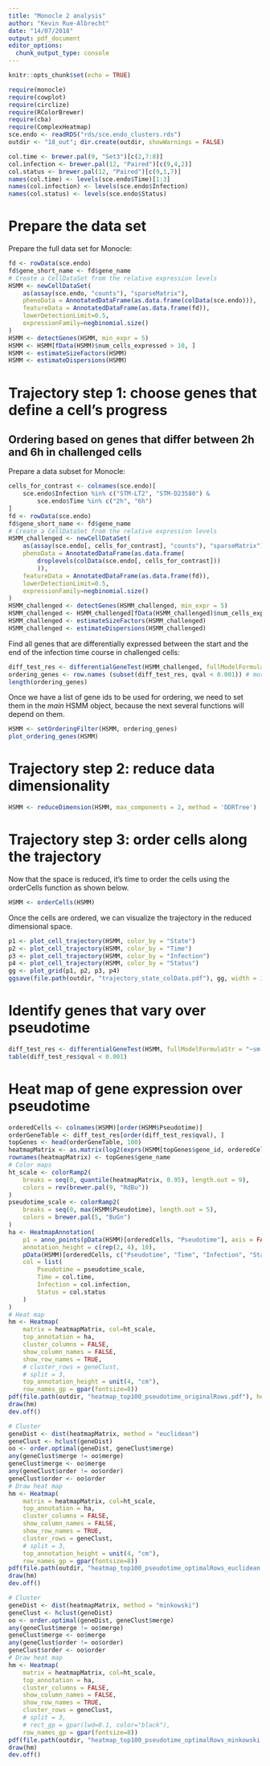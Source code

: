 ```yaml
---
title: "Monocle 2 analysis"
author: "Kevin Rue-Albrecht"
date: "14/07/2018"
output: pdf_document
editor_options: 
  chunk_output_type: console
---
```


```r
knitr::opts_chunk$set(echo = TRUE)
```

```r
require(monocle)
require(cowplot)
require(circlize)
require(RColorBrewer)
require(cba)
require(ComplexHeatmap)
sce.endo <- readRDS("rds/sce.endo_clusters.rds")
outdir <- "18_out"; dir.create(outdir, showWarnings = FALSE)
```

```r
col.time <- brewer.pal(9, "Set3")[c(2,7:8)]
col.infection <- brewer.pal(12, "Paired")[c(9,4,2)]
col.status <- brewer.pal(12, "Paired")[c(9,1,7)]
names(col.time) <- levels(sce.endo$Time)[1:3]
names(col.infection) <- levels(sce.endo$Infection)
names(col.status) <- levels(sce.endo$Status)
```

# Prepare the data set

Prepare the full data set for Monocle:

```r
fd <- rowData(sce.endo)
fd$gene_short_name <- fd$gene_name
# Create a CellDataSet from the relative expression levels
HSMM <- newCellDataSet(
    as(assay(sce.endo, "counts"), "sparseMatrix"),
    phenoData = AnnotatedDataFrame(as.data.frame(colData(sce.endo))),
    featureData = AnnotatedDataFrame(as.data.frame(fd)),
    lowerDetectionLimit=0.5,
    expressionFamily=negbinomial.size()
)
HSMM <- detectGenes(HSMM, min_expr = 5)
HSMM <- HSMM[fData(HSMM)$num_cells_expressed > 10, ]
HSMM <- estimateSizeFactors(HSMM)
HSMM <- estimateDispersions(HSMM)
```

# Trajectory step 1: choose genes that define a cell's progress

## Ordering based on genes that differ between 2h and 6h in challenged cells

Prepare a data subset for Monocle:

```r
cells_for_contrast <- colnames(sce.endo)[
    sce.endo$Infection %in% c("STM-LT2", "STM-D23580") &
        sce.endo$Time %in% c("2h", "6h")
]
fd <- rowData(sce.endo)
fd$gene_short_name <- fd$gene_name
# Create a CellDataSet from the relative expression levels
HSMM_challenged <- newCellDataSet(
    as(assay(sce.endo[, cells_for_contrast], "counts"), "sparseMatrix"),
    phenoData = AnnotatedDataFrame(as.data.frame(
        droplevels(colData(sce.endo[, cells_for_contrast]))
        )),
    featureData = AnnotatedDataFrame(as.data.frame(fd)),
    lowerDetectionLimit=0.5,
    expressionFamily=negbinomial.size()
)
HSMM_challenged <- detectGenes(HSMM_challenged, min_expr = 5)
HSMM_challenged <- HSMM_challenged[fData(HSMM_challenged)$num_cells_expressed > 10, ]
HSMM_challenged <- estimateSizeFactors(HSMM_challenged)
HSMM_challenged <- estimateDispersions(HSMM_challenged)
```

Find all genes that are differentially expressed between the start and the end of the infection time course in challenged cells:

```r
diff_test_res <- differentialGeneTest(HSMM_challenged, fullModelFormulaStr = "~Time")
ordering_genes <- row.names (subset(diff_test_res, qval < 0.001)) # more stringent
length(ordering_genes)
```

Once we have a list of gene ids to be used for ordering, we need to set them in the _main_ HSMM object, because the next several functions will depend on them.

```r
HSMM <- setOrderingFilter(HSMM, ordering_genes)
plot_ordering_genes(HSMM)
```

# Trajectory step 2: reduce data dimensionality

```r
HSMM <- reduceDimension(HSMM, max_components = 2, method = 'DDRTree')
```

# Trajectory step 3: order cells along the trajectory

Now that the space is reduced, it's time to order the cells using the orderCells function as shown below.

```r
HSMM <- orderCells(HSMM)
```

Once the cells are ordered, we can visualize the trajectory in the reduced dimensional space.

```r
p1 <- plot_cell_trajectory(HSMM, color_by = "State")
p2 <- plot_cell_trajectory(HSMM, color_by = "Time")
p3 <- plot_cell_trajectory(HSMM, color_by = "Infection")
p4 <- plot_cell_trajectory(HSMM, color_by = "Status")
gg <- plot_grid(p1, p2, p3, p4)
ggsave(file.path(outdir, "trajectory_state_colData.pdf"), gg, width = 10, height = 8)
```

# Identify genes that vary over pseudotime

```r
diff_test_res <- differentialGeneTest(HSMM, fullModelFormulaStr = "~sm.ns(Pseudotime)")
table(diff_test_res$qval < 0.001)
```

# Heat map of gene expression over pseudotime

```r
orderedCells <- colnames(HSMM)[order(HSMM$Pseudotime)]
orderGeneTable <- diff_test_res[order(diff_test_res$qval), ]
topGenes <- head(orderGeneTable, 100)
heatmapMatrix <- as.matrix(log2(exprs(HSMM[topGenes$gene_id, orderedCells]) + 1))
rownames(heatmapMatrix) <- topGenes$gene_name
# Color maps
ht_scale <- colorRamp2(
    breaks = seq(0, quantile(heatmapMatrix, 0.95), length.out = 9),
    colors = rev(brewer.pal(9, "RdBu"))
)
pseudotime_scale <- colorRamp2(
    breaks = seq(0, max(HSMM$Pseudotime), length.out = 5),
    colors = brewer.pal(5, "BuGn")
)
ha <- HeatmapAnnotation(
    p1 = anno_points(pData(HSMM)[orderedCells, "Pseudotime"], axis = FALSE),
    annotation_height = c(rep(2, 4), 10),
    pData(HSMM)[orderedCells, c("Pseudotime", "Time", "Infection", "Status")],
    col = list(
        Pseudotime = pseudotime_scale,
        Time = col.time,
        Infection = col.infection,
        Status = col.status
    )
)
# Heat map
hm <- Heatmap(
    matrix = heatmapMatrix, col=ht_scale,
    top_annotation = ha,
    cluster_columns = FALSE,
    show_column_names = FALSE,
    show_row_names = TRUE,
    # cluster_rows = geneClust,
    # split = 3,
    top_annotation_height = unit(4, "cm"),
    row_names_gp = gpar(fontsize=8))
pdf(file.path(outdir, "heatmap_top100_pseudotime_originalRows.pdf"), height = 15, width = 30)
draw(hm)
dev.off()
```

```r
# Cluster
geneDist <- dist(heatmapMatrix, method = "euclidean")
geneClust <- hclust(geneDist)
oo <- order.optimal(geneDist, geneClust$merge)
any(geneClust$merge != oo$merge)
geneClust$merge <- oo$merge
any(geneClust$order != oo$order)
geneClust$order <- oo$order
# Draw heat map
hm <- Heatmap(
    matrix = heatmapMatrix, col=ht_scale,
    top_annotation = ha,
    cluster_columns = FALSE,
    show_column_names = FALSE,
    show_row_names = TRUE,
    cluster_rows = geneClust,
    # split = 3,
    top_annotation_height = unit(4, "cm"),
    row_names_gp = gpar(fontsize=8))
pdf(file.path(outdir, "heatmap_top100_pseudotime_optimalRows_euclidean.pdf"), height = 15, width = 30, useDingbats = TRUE)
draw(hm)
dev.off()
```

```r
# Cluster
geneDist <- dist(heatmapMatrix, method = "minkowski")
geneClust <- hclust(geneDist)
oo <- order.optimal(geneDist, geneClust$merge)
any(geneClust$merge != oo$merge)
geneClust$merge <- oo$merge
any(geneClust$order != oo$order)
geneClust$order <- oo$order
# Draw heat map
hm <- Heatmap(
    matrix = heatmapMatrix, col=ht_scale,
    top_annotation = ha,
    cluster_columns = FALSE,
    show_column_names = FALSE,
    show_row_names = TRUE,
    cluster_rows = geneClust,
    # split = 3,
    # rect_gp = gpar(lwd=0.1, color="black"),
    row_names_gp = gpar(fontsize=8))
pdf(file.path(outdir, "heatmap_top100_pseudotime_optimalRows_minkowski.pdf"), height = 15, width = 30)
draw(hm)
dev.off()
```

